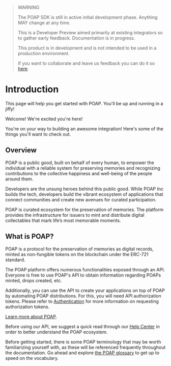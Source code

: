 > WARNING
>
> The POAP SDK is still in active initial development phase. Anything MAY change at any time.
>
> This is a Developer Preview aimed primarily at existing integrators so to gather early feedback.
> Documentation is in progress.
>
> This product is in development and is not intended to be used in a production environment.
>
> If you want to collaborate and leave us feedback you can do it so [here](https://github.com/poap-xyz/poap.js/discussions/19).

# Introduction
 
This page will help you get started with POAP. You'll be up and running in a jiffy!

Welcome! We're excited you're here! 

You're on your way to building an awesome integration! Here's some of the things you'll want to check out.

## Overview

POAP is a public good, built on behalf of every human, to empower the individual with a reliable system for preserving memories and recognizing contributions to the collective happiness and well-being of the people around them.

Developers are the unsung heroes behind this public good. While POAP Inc builds the tech, developers build the vibrant ecosystem of applications that connect communities and create new avenues for curated participation.

POAP is curated ecosystem for the preservation of memories. The platform provides the infrastructure for issuers to mint and distribute digital collectables that mark life’s most memorable moments.

## What is POAP?

POAP is a protocol for the preservation of memories as digital records, minted as non-fungible tokens on the blockchain under the ERC-721 standard.

The POAP platform offers numerous functionalities exposed through an API. Everyone is free to use POAP's API to obtain information regarding POAPs minted, drops created, etc. 

Additionally, you can use the API to create your applications on top of POAP by automating POAP distributions. For this, you will need API authorization tokens. Please refer to [Authentication](https://documentation.poap.tech/docs/authentication) for more information on requesting authorization tokens.  

[Learn more about POAP](https://poap.zendesk.com/hc/en-us/articles/9494654007437-What-Is-POAP-).

Before using our API, we suggest a quick read through our [Help Center](https://poap.zendesk.com/hc/en-us) in order to better understand the POAP ecosystem.

Before getting started, there is some POAP terminology that may be worth familiarizing yourself with, as these will be referenced frequently throughout the documentation. Go ahead and explore [the POAP glossary](https://poap.zendesk.com/hc/en-us/articles/10477884588429-The-POAP-Glossary) to get up to speed on the vocabulary.
